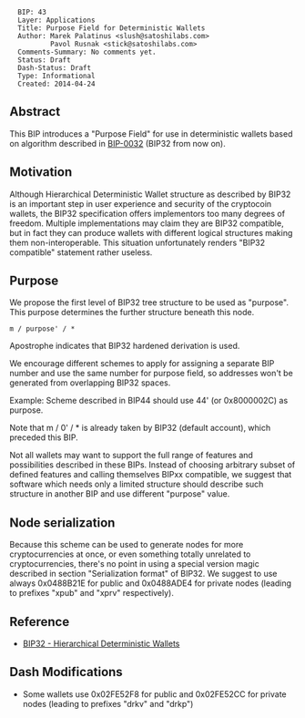 <pre>
  BIP: 43
  Layer: Applications
  Title: Purpose Field for Deterministic Wallets
  Author: Marek Palatinus <slush@satoshilabs.com>
          Pavol Rusnak <stick@satoshilabs.com>
  Comments-Summary: No comments yet.
  Status: Draft
  Dash-Status: Draft
  Type: Informational
  Created: 2014-04-24
</pre>

==Abstract==

This BIP introduces a "Purpose Field" for use in deterministic wallets
based on algorithm described in [[bip-0032.mediawiki|BIP-0032]] (BIP32 from now on).

==Motivation==

Although Hierarchical Deterministic Wallet structure as described by BIP32
is an important step in user experience and security of the cryptocoin wallets,
the BIP32 specification offers implementors too many degrees of freedom.
Multiple implementations may claim they are BIP32 compatible, but in fact
they can produce wallets with different logical structures making them
non-interoperable. This situation unfortunately renders "BIP32 compatible"
statement rather useless.


==Purpose==

We propose the first level of BIP32 tree structure to be used as "purpose".
This purpose determines the further structure beneath this node.

<pre>
m / purpose' / *
</pre>

Apostrophe indicates that BIP32 hardened derivation is used.

We encourage different schemes to apply for assigning a separate BIP number
and use the same number for purpose field, so addresses won't be generated
from overlapping BIP32 spaces.

Example: Scheme described in BIP44 should use 44' (or 0x8000002C) as purpose.

Note that m / 0' / * is already taken by BIP32 (default account), which
preceded this BIP.

Not all wallets may want to support the full range of features and possibilities
described in these BIPs. Instead of choosing arbitrary subset of defined features
and calling themselves BIPxx compatible, we suggest that software which needs
only a limited structure should describe such structure in another BIP and use
different "purpose" value.


==Node serialization==

Because this scheme can be used to generate nodes for more cryptocurrencies
at once, or even something totally unrelated to cryptocurrencies, there's no
point in using a special version magic described in section "Serialization
format" of BIP32. We suggest to use always 0x0488B21E for public and 0x0488ADE4
for private nodes (leading to prefixes "xpub" and "xprv" respectively).

==Reference==

* [[bip-0032.mediawiki|BIP32 - Hierarchical Deterministic Wallets]]

==Dash Modifications==
* Some wallets use 0x02FE52F8 for public and 0x02FE52CC for private nodes (leading to prefixes "drkv" and "drkp")
